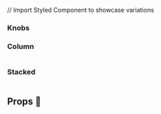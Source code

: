 
// Import Styled Component to showcase variations

<Meta title="Molecules/Quote Media" component={QuoteMediaVanilla} />

### Knobs
<Preview>
  <Story name="Knobs">
<QuoteMediaVanilla {...defaultQuoteMedia} />
  </Story>
</Preview>

### Column
<Preview>
  <Story name="Column">
<QuoteMedia {...defaultQuoteMedia}>
      <Image {...defaultImage} />
    </QuoteMedia>
  </Story>
</Preview>

### Stacked
<Preview>
  <Story name="Stacked">
      <QuoteMedia {...stackedQuoteMedia}>
      <Image {...defaultImage} />
    </QuoteMedia>
  </Story>
</Preview>

## Props 🔧

<Props of={QuoteMediaVanilla} />

